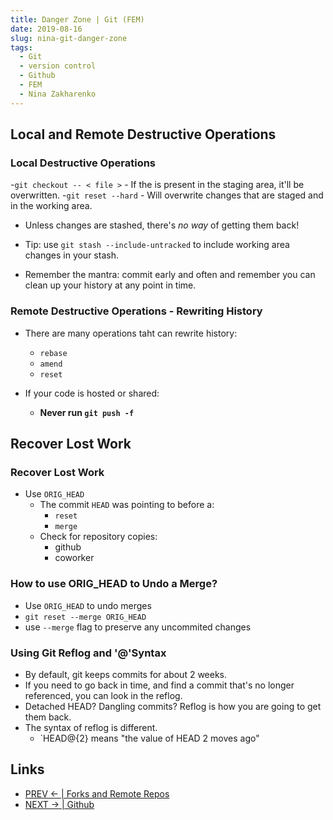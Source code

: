 ```yaml
---
title: Danger Zone | Git (FEM)
date: 2019-08-16
slug: nina-git-danger-zone
tags:
  - Git
  - version control
  - Github
  - FEM
  - Nina Zakharenko
---
```

## Local and Remote Destructive Operations
### Local Destructive Operations
-`git checkout -- < file >`
    - If the is present in the staging area, it'll be overwritten.
-`git reset --hard`
    - Will overwrite changes that are staged and in the working area.

- Unless changes are stashed, there's _no way_ of getting them back!
- Tip: use `git stash --include-untracked` to include working area changes in your stash.

- Remember the mantra: commit early and often and remember you can clean up your history at any point in time.

### Remote Destructive Operations - Rewriting History
- There are many operations taht can rewrite history:
    - `rebase`
    - `amend`
    - `reset`

- If your code is hosted or shared:
    - **Never run `git push -f`**
 
## Recover Lost Work
### Recover Lost Work
- Use `ORIG_HEAD`
    - The commit `HEAD` was pointing to before a:
        - `reset`
        - `merge`
    - Check for repository copies:
        - github
        - coworker

### How to use ORIG_HEAD to Undo a Merge?
- Use `ORIG_HEAD` to undo merges
- `git reset --merge ORIG_HEAD`
- use `--merge` flag to preserve any uncommited changes

### Using Git Reflog and '@'Syntax
- By default, git keeps commits for about 2 weeks.
- If you need to go back in time, and find a commit that's no longer 
referenced, you can look in the reflog.
- Detached HEAD? Dangling commits? Reflog is how you are going to get them back.
- The syntax of reflog is different.
    - `HEAD@{2} means "the value of HEAD 2 moves ago"

## Links
- [PREV ← | Forks and Remote Repos](/nina-git-forks-and-remote-repos)
- [NEXT → | Github](/nina-git-github)
